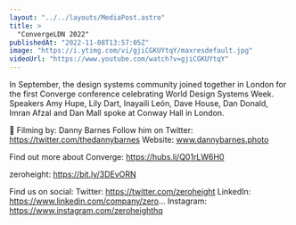 ```yaml
---
layout: "../../layouts/MediaPost.astro"
title: >
  "ConvergeLDN 2022"
publishedAt: "2022-11-08T13:57:05Z"
image: "https://i.ytimg.com/vi/gjiCGKUYtqY/maxresdefault.jpg"
videoUrl: "https://www.youtube.com/watch?v=gjiCGKUYtqY"
---
```


In September, the design systems community joined together in London for the first Converge conference celebrating World Design Systems Week. Speakers Amy Hupe, Lily Dart, Inayaili León, Dave House, Dan Donald, Imran Afzal and Dan Mall spoke at Conway Hall in London.

🎥 Filming by: Danny Barnes
Follow him on Twitter: https://twitter.com/thedannybarnes
Website: www.dannybarnes.photo

Find out more about Converge: https://hubs.li/Q01rLW6H0

zeroheight: https://bit.ly/3DEvORN

Find us on social:
Twitter: https://twitter.com/zeroheight
LinkedIn: https://www.linkedin.com/company/zero...
Instagram: https://www.instagram.com/zeroheighthq
